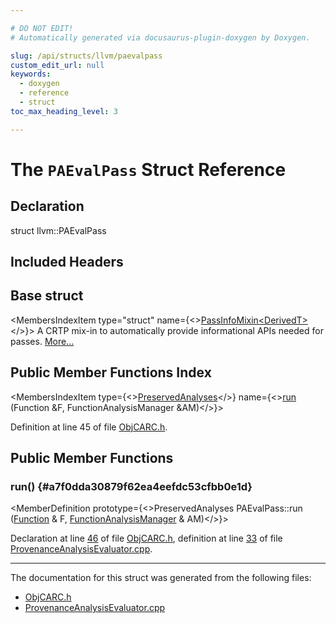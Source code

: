 ```yaml
---

# DO NOT EDIT!
# Automatically generated via docusaurus-plugin-doxygen by Doxygen.

slug: /api/structs/llvm/paevalpass
custom_edit_url: null
keywords:
  - doxygen
  - reference
  - struct
toc_max_heading_level: 3

---
```





# The `PAEvalPass` Struct Reference

<DoxygenPage pluginConfig={pluginConfig}>



## Declaration

<CodeBlock>struct llvm::PAEvalPass</CodeBlock>

## Included Headers

<IncludesList>
<IncludesListItem
  filePath="llvm/Transforms/ObjCARC.h"
  permalink="/docs/api/files/include/include/llvm/include/llvm/transforms/objcarc-h"
  isLocal="true" />
</IncludesList>

## Base struct

<MembersIndex>

<MembersIndexItem
  type="struct"
  name={<><a href="/docs/api/structs/llvm/passinfomixin">PassInfoMixin&lt;DerivedT&gt;</a></>}>
A CRTP mix-in to automatically provide informational APIs needed for passes. <a href="/docs/api/structs/llvm/passinfomixin/#details">More...</a>
</MembersIndexItem>

</MembersIndex>

## Public Member Functions Index

<MembersIndex>

<MembersIndexItem
  type={<><a href="/docs/api/classes/llvm/preservedanalyses">PreservedAnalyses</a></>}
  name={<><a href="#a7f0dda30879f62ea4eefdc53cfbb0e1d">run</a> (Function &amp;F, FunctionAnalysisManager &amp;AM)</>}>
</MembersIndexItem>

</MembersIndex>


Definition at line 45 of file <a href="/docs/api/files/include/include/llvm/include/llvm/transforms/objcarc-h">ObjCARC.h</a>.

<SectionDefinition>

## Public Member Functions

### run() {#a7f0dda30879f62ea4eefdc53cfbb0e1d}

<MemberDefinition
  prototype={<>PreservedAnalyses PAEvalPass::run (<a href="/docs/api/classes/llvm/function">Function</a> &amp; F, <a href="/docs/api/namespaces/llvm/#adce09a5a0de0e3177eb00e932734af2f">FunctionAnalysisManager</a> &amp; AM)</>}>

Declaration at line <a href="/docs/api/files/include/include/llvm/include/llvm/transforms/objcarc-h/#l00046">46</a> of file <a href="/docs/api/files/include/include/llvm/include/llvm/transforms/objcarc-h">ObjCARC.h</a>, definition at line <a href="/docs/api/files/lib/lib/transforms/lib/transforms/objcarc/provenanceanalysisevaluator-cpp/#l00033">33</a> of file <a href="/docs/api/files/lib/lib/transforms/lib/transforms/objcarc/provenanceanalysisevaluator-cpp">ProvenanceAnalysisEvaluator.cpp</a>.
</MemberDefinition>

</SectionDefinition>

<hr/>

The documentation for this struct was generated from the following files:

<ul>
<li><a href="/docs/api/files/include/include/llvm/include/llvm/transforms/objcarc-h">ObjCARC.h</a></li>
<li><a href="/docs/api/files/lib/lib/transforms/lib/transforms/objcarc/provenanceanalysisevaluator-cpp">ProvenanceAnalysisEvaluator.cpp</a></li>
</ul>

</DoxygenPage>
